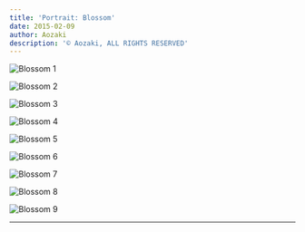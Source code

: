 ```yaml
---
title: 'Portrait: Blossom'
date: 2015-02-09
author: Aozaki
description: '© Aozaki, ALL RIGHTS RESERVED'
---
```



![Blossom 1](../../public/images/portfolio/20150209_0001.jpg)

![Blossom 2](../../public/images/portfolio/20150209_0002.jpg)

![Blossom 3](../../public/images/portfolio/20150209_0003.jpg)

![Blossom 4](../../public/images/portfolio/20150209_0004.jpg)

![Blossom 5](../../public/images/portfolio/20150209_0005.jpg)

![Blossom 6](../../public/images/portfolio/20150209_0006.jpg)

![Blossom 7](../../public/images/portfolio/20150209_0007.jpg)

![Blossom 8](../../public/images/portfolio/20150209_0008.jpg)

![Blossom 9](../../public/images/portfolio/20150209_0009.jpg)

<Repost Date="2015" />

---

<BackPhoto Name="blossom" />
